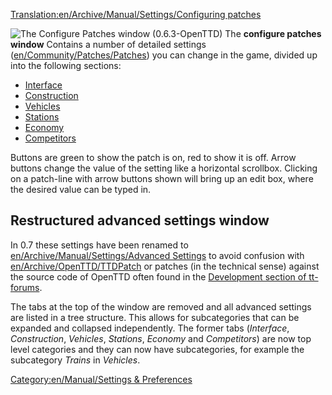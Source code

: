 [[Translation:en/Archive/Manual/Settings/Configuring patches]]
{{en/Warning|Information on this page applies '''since 0.3.0 to 0.6.3'''.
:*for '''0.7.0 and later''' - See [[en/Archive/Manual/Settings/Advanced Settings]] for information of how to change settings.
:*for '''0.2.0 and 0.2.1''' - See [[en/Archive/Manual/Settings/Configuring patches in 0.2.0]].}}


[[File:en/Archive/Manual/Settings/0.6.0 configurepatches interface.png|right|frame|The ''Configure Patches'' window (0.6.3-OpenTTD)]]
The '''configure patches window''' Contains a number of detailed settings ([[en/Community/Patches/Patches]]) you can change in the game, divided up into the following sections:

*[[en/Archive/Manual/Settings/Configuring patches/Interface|Interface]]
*[[en/Archive/Manual/Settings/Configuring patches/Construction|Construction]]
*[[en/Archive/Manual/Settings/Configuring patches/Vehicles|Vehicles]]
*[[en/Archive/Manual/Settings/Configuring patches/Stations|Stations]]
*[[en/Archive/Manual/Settings/Configuring patches/Economy|Economy]]
*[[en/Archive/Manual/Settings/Configuring patches/Competitors|Competitors]]

Buttons are green to show the patch is on, red to show it is off. Arrow buttons change the value of the setting like a horizontal scrollbox. Clicking on a patch-line with arrow buttons shown will bring up an edit box, where the desired value can be typed in.



== Restructured advanced settings window ==
In 0.7 these settings have been renamed to [[en/Archive/Manual/Settings/Advanced Settings]] to avoid confusion with [[en/Archive/OpenTTD/TTDPatch]] or patches (in the technical sense) against the source code of OpenTTD often found in the [http://www.tt-forums.net/viewforum.php?f=33 Development section of tt-forums].

The tabs at the top of the window are removed and all advanced settings are listed in a tree structure. This allows for subcategories that can be expanded and collapsed independently. The former tabs (''Interface'', ''Construction'', ''Vehicles'', ''Stations'', ''Economy'' and ''Competitors'') are now top level categories and they can now have subcategories, for example the subcategory ''Trains'' in ''Vehicles''.

[[Category:en/Manual/Settings & Preferences]]